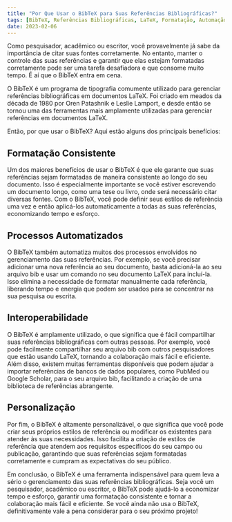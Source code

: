 ```yaml
---
title: "Por Que Usar o BibTeX para Suas Referências Bibliográficas?"
tags: [BibTeX, Referências Bibliográficas, LaTeX, Formatação, Automação, Interoperabilidade, Personalização, Pesquisa, Escrita, Publicação]
date: 2023-02-06
---
```


Como pesquisador, acadêmico ou escritor, você provavelmente já sabe da importância de citar suas fontes corretamente. No entanto, manter o controle das suas referências e garantir que elas estejam formatadas corretamente pode ser uma tarefa desafiadora e que consome muito tempo. É aí que o BibTeX entra em cena.

O BibTeX é um programa de tipografia comumente utilizado para gerenciar referências bibliográficas em documentos LaTeX. Foi criado em meados da década de 1980 por Oren Patashnik e Leslie Lamport, e desde então se tornou uma das ferramentas mais amplamente utilizadas para gerenciar referências em documentos LaTeX.


<CiteDrive />

Então, por que usar o BibTeX? Aqui estão alguns dos principais benefícios:

## Formatação Consistente

Um dos maiores benefícios de usar o BibTeX é que ele garante que suas referências sejam formatadas de maneira consistente ao longo do seu documento. Isso é especialmente importante se você estiver escrevendo um documento longo, como uma tese ou livro, onde será necessário citar diversas fontes. Com o BibTeX, você pode definir seus estilos de referência uma vez e então aplicá-los automaticamente a todas as suas referências, economizando tempo e esforço.

## Processos Automatizados

O BibTeX também automatiza muitos dos processos envolvidos no gerenciamento das suas referências. Por exemplo, se você precisar adicionar uma nova referência ao seu documento, basta adicioná-la ao seu arquivo bib e usar um comando no seu documento LaTeX para incluí-la. Isso elimina a necessidade de formatar manualmente cada referência, liberando tempo e energia que podem ser usados para se concentrar na sua pesquisa ou escrita.

## Interoperabilidade

O BibTeX é amplamente utilizado, o que significa que é fácil compartilhar suas referências bibliográficas com outras pessoas. Por exemplo, você pode facilmente compartilhar seu arquivo bib com outros pesquisadores que estão usando LaTeX, tornando a colaboração mais fácil e eficiente. Além disso, existem muitas ferramentas disponíveis que podem ajudar a importar referências de bancos de dados populares, como PubMed ou Google Scholar, para o seu arquivo bib, facilitando a criação de uma biblioteca de referências abrangente.

## Personalização

Por fim, o BibTeX é altamente personalizável, o que significa que você pode criar seus próprios estilos de referência ou modificar os existentes para atender às suas necessidades. Isso facilita a criação de estilos de referência que atendem aos requisitos específicos do seu campo ou publicação, garantindo que suas referências sejam formatadas corretamente e cumpram as expectativas do seu público.

Em conclusão, o BibTeX é uma ferramenta indispensável para quem leva a sério o gerenciamento das suas referências bibliográficas. Seja você um pesquisador, acadêmico ou escritor, o BibTeX pode ajudá-lo a economizar tempo e esforço, garantir uma formatação consistente e tornar a colaboração mais fácil e eficiente. Se você ainda não usa o BibTeX, definitivamente vale a pena considerar para o seu próximo projeto!